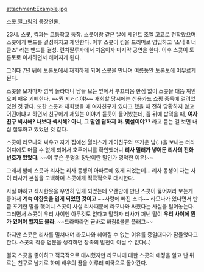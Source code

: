attachment:Example.jpg

[[스콧 필그림]]의 등장인물.

23세. 스콧, 킴과는 고등학교 동창. 스콧이랑 같은 날에 세인트 조엘 고교로 전학왔으며 스콧에게 밴드를 결성하자고 제안한다. 이후 스콧이 킴을 드러머로 영입하고 '소닉 & 너클즈' 라는 밴드를 결성. 런치팔루자에서 처음이자 마지막 공연을 한다. 이후 스콧이 토론토로 이사하면서 헤어지게 된다.

그러다 7년 뒤에 토론토에서 재회하게 되며 스콧을 만나며 여름동안 토론토에 머무르게 된다. 

스콧을 보자마자 깜짝 놀라더니 남들 보는 앞에서 부끄러움 한점 없이 스콧을 대뜸 껴안으며 매우 기뻐한다. ~~뭔 지거리야!~~ 재회할 당시에는 신용카드 쇼핑 중독에 걸려있었던 것 같다. 또한 스콧과 재회했을 때 여자친구가 있다고 했을 때 전혀 당황하지 않고 어떤애냐고 하면서 친구에게 재밌는 이야기 듣듯이 물어봤는데, 좀 뒤에 밥먹을 때, '''여자친구 섹시해? 나보다 섹시해? 아니, 그 말엔 답하지 마. 몇살이야??''' 라고 묻는 걸 보면 내심 질투하고 있었던 것 같다.

스콧이 라모나와 싸우고 자기 집에선 월러스가 게이친구와 뜨거운 밤(..)을 보내는 터라 어디에도 머물 수 없게 되어서 호주머니를 확인했더니 '''리사 밀러가 넣어둔 리사의 전화번호가 있었다.''' ~~이 무슨 운명의 장난이란 말인가 영악한 여우!~~

그래서 밤에 스콧과 리사는 리사 동생의 아파트에 있게 되었는데... 리사 동생이 자는 사이 리사가 본심을 고백하며 스콧에게 적극적으로 대시한다.

사실 야하고 섹시한옷을 우연히 입게 되었는데 오랜만에 만난 스콧이 뚫어져라 보는게 좋아서 '''계속 야한옷을 입게 되었던 것이고''' ~~사랑에 빠진 소녀~~ 라모나가 있다면서 반쯤 포기한 말을 했더니 스콧이 사실 리사때문에 라모나와 싸웠다는 사실을 털어놓는다. 그러면서 스콧이 우리 사이엔 아무것도 없다고 말하자 리사가 꺼낸 말이 '''우리 사이에 뭔가 있어야 할지도 몰라'''. ~~드라마라면 곧바로 바람&불륜 플래그~~

하지만 스콧은 리사를 밀쳐내며 라모나와 헤어질 수 없는 이유를 중얼대다가 잠들었다고 한다. 스콧의 작중 염문을 생각하면 장족의 발전이 아닐 수 없다(..) 

결국 스콧을 좋아하고 적극적으로 대시했지만 라모나에 대한 스콧의 애정을 알고 난 뒤로는 친구로 남기로 하며 배우의 꿈을 이루러 미국으로 돌아간다.

